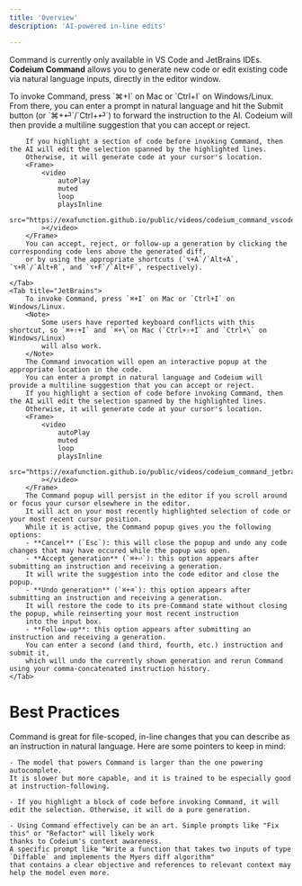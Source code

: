 ```yaml
---
title: 'Overview'
description: 'AI-powered in-line edits'

---
```

<Note>Command is currently only available in VS Code and JetBrains IDEs.</Note>
**Codeium Command** allows you to generate new code or edit existing code via natural language inputs, directly in the editor window.

<Tabs>
    <Tab title="VS Code">
        To invoke Command, press `⌘+I` on Mac or `Ctrl+I` on Windows/Linux.
        From there, you can enter a prompt in natural language and hit the Submit button (or `⌘+⏎`/`Ctrl+⏎`) to forward the instruction to the AI.
        Codeium will then provide a multiline suggestion that you can accept or reject. 
        
        If you highlight a section of code before invoking Command, then the AI will edit the selection spanned by the highlighted lines.
        Otherwise, it will generate code at your cursor's location.
        <Frame>
            <video
                autoPlay
                muted
                loop
                playsInline
                src="https://exafunction.github.io/public/videos/codeium_command_vscode.mp4"
            ></video>
        </Frame>
        You can accept, reject, or follow-up a generation by clicking the corresponding code lens above the generated diff,
        or by using the appropriate shortcuts (`⌥+A`/`Alt+A`, `⌥+R`/`Alt+R`, and `⌥+F`/`Alt+F`, respectively).

    </Tab>
    <Tab title="JetBrains">
        To invoke Command, press `⌘+I` on Mac or `Ctrl+I` on Windows/Linux.
        <Note>
            Some users have reported keyboard conflicts with this shortcut, so `⌘+⇧+I` and `⌘+\`on Mac (`Ctrl+⇧+I` and `Ctrl+\` on Windows/Linux)
            will also work. 
        </Note>
        The Command invocation will open an interactive popup at the appropriate location in the code.
        You can enter a prompt in natural language and Codeium will provide a multiline suggestion that you can accept or reject. 
        If you highlight a section of code before invoking Command, then the AI will edit the selection spanned by the highlighted lines.
        Otherwise, it will generate code at your cursor's location.
        <Frame>
            <video
                autoPlay
                muted
                loop
                playsInline
                src="https://exafunction.github.io/public/videos/codeium_command_jetbrains.mp4"
            ></video>
        </Frame>
        The Command popup will persist in the editor if you scroll around or focus your cursor elsewhere in the editor.
        It will act on your most recently highlighted selection of code or your most recent cursor position.
        While it is active, the Command popup gives you the following options:
        - **Cancel** (`Esc`): this will close the popup and undo any code changes that may have occured while the popup was open.
        - **Accept generation** (`⌘+⏎`): this option appears after submitting an instruction and receiving a generation.
        It will write the suggestion into the code editor and close the popup.
        - **Undo generation** (`⌘+⌫`): this option appears after submitting an instruction and receiving a generation.
        It will restore the code to its pre-Command state without closing the popup, while reinserting your most recent instruction
        into the input box.
        - **Follow-up**: this option appears after submitting an instruction and receiving a generation.
        You can enter a second (and third, fourth, etc.) instruction and submit it,
        which will undo the currently shown generation and rerun Command using your comma-concatenated instruction history.
    </Tab>
</Tabs>

# Best Practices

Command is great for file-scoped, in-line changes that you can describe as an instruction in natural language.
Here are some pointers to keep in mind:

    - The model that powers Command is larger than the one powering autocomplete.
    It is slower but more capable, and it is trained to be especially good at instruction-following.

    - If you highlight a block of code before invoking Command, it will edit the selection. Otherwise, it will do a pure generation.

    - Using Command effectively can be an art. Simple prompts like "Fix this" or "Refactor" will likely work
    thanks to Codeium's context awareness.
    A specific prompt like "Write a function that takes two inputs of type `Diffable` and implements the Myers diff algorithm"
    that contains a clear objective and references to relevant context may help the model even more.